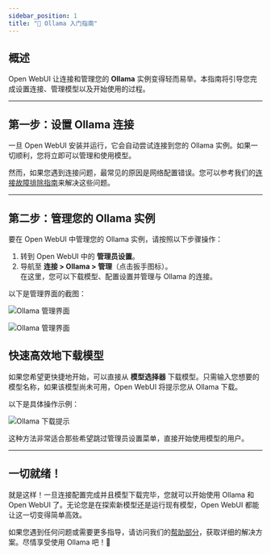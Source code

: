 ```yaml
---
sidebar_position: 1
title: "🦙 Ollama 入门指南"
---
```


## 概述

Open WebUI 让连接和管理您的 **Ollama** 实例变得轻而易举。本指南将引导您完成设置连接、管理模型以及开始使用的过程。

---

## 第一步：设置 Ollama 连接

一旦 Open WebUI 安装并运行，它会自动尝试连接到您的 Ollama 实例。如果一切顺利，您将立即可以管理和使用模型。

然而，如果您遇到连接问题，最常见的原因是网络配置错误。您可以参考我们的[连接故障排除指南](/troubleshooting/connection-error)来解决这些问题。

---

## 第二步：管理您的 Ollama 实例

要在 Open WebUI 中管理您的 Ollama 实例，请按照以下步骤操作：

1. 转到 Open WebUI 中的 **管理员设置**。
2. 导航至 **连接 > Ollama > 管理**（点击扳手图标）。  
   在这里，您可以下载模型、配置设置并管理与 Ollama 的连接。

以下是管理界面的截图：

![Ollama 管理界面](/img/getting-started/quick-start/manage-ollama.png)

![Ollama 管理界面](/img/getting-started/quick-start/manage-modal-ollama.png)


## 快速高效地下载模型

如果您希望更快捷地开始，可以直接从 **模型选择器** 下载模型。只需输入您想要的模型名称，如果该模型尚未可用，Open WebUI 将提示您从 Ollama 下载。

以下是具体操作示例：

![Ollama 下载提示](/img/getting-started/quick-start/selector-ollama.png)

这种方法非常适合那些希望跳过管理员设置菜单，直接开始使用模型的用户。

---

## 一切就绪！

就是这样！一旦连接配置完成并且模型下载完毕，您就可以开始使用 Ollama 和 Open WebUI 了。无论您是在探索新模型还是运行现有模型，Open WebUI 都能让这一切变得简单高效。

如果您遇到任何问题或需要更多指导，请访问我们的[帮助部分](/troubleshooting)，获取详细的解决方案。尽情享受使用 Ollama 吧！🎉